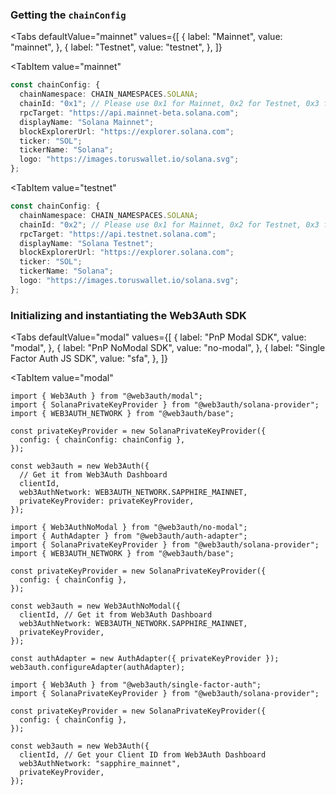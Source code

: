 
### Getting the `chainConfig`

<Tabs
 defaultValue="mainnet"
  values={[
    { label: "Mainnet", value: "mainnet", },
    { label: "Testnet", value: "testnet", },
  ]}
>
<TabItem
  value="mainnet"
>

```typescript
const chainConfig: {
  chainNamespace: CHAIN_NAMESPACES.SOLANA;
  chainId: "0x1"; // Please use 0x1 for Mainnet, 0x2 for Testnet, 0x3 for Devnet
  rpcTarget: "https://api.mainnet-beta.solana.com";
  displayName: "Solana Mainnet";
  blockExplorerUrl: "https://explorer.solana.com";
  ticker: "SOL";
  tickerName: "Solana";
  logo: "https://images.toruswallet.io/solana.svg";
};
```

</TabItem>

<TabItem
  value="testnet"
>

```typescript
const chainConfig: {
  chainNamespace: CHAIN_NAMESPACES.SOLANA;
  chainId: "0x2"; // Please use 0x1 for Mainnet, 0x2 for Testnet, 0x3 for Devnet
  rpcTarget: "https://api.testnet.solana.com";
  displayName: "Solana Testnet";
  blockExplorerUrl: "https://explorer.solana.com";
  ticker: "SOL";
  tickerName: "Solana";
  logo: "https://images.toruswallet.io/solana.svg";
};
```

</TabItem>
</Tabs>

### Initializing and instantiating the Web3Auth SDK

<Tabs
  defaultValue="modal"
  values={[
    { label: "PnP Modal SDK", value: "modal", },
    { label: "PnP NoModal SDK", value: "no-modal", },
    { label: "Single Factor Auth JS SDK", value: "sfa", },
  ]}
>
<TabItem
  value="modal"
>

```tsx
import { Web3Auth } from "@web3auth/modal";
import { SolanaPrivateKeyProvider } from "@web3auth/solana-provider";
import { WEB3AUTH_NETWORK } from "@web3auth/base";

const privateKeyProvider = new SolanaPrivateKeyProvider({
  config: { chainConfig: chainConfig },
});

const web3auth = new Web3Auth({
  // Get it from Web3Auth Dashboard
  clientId,
  web3AuthNetwork: WEB3AUTH_NETWORK.SAPPHIRE_MAINNET,
  privateKeyProvider: privateKeyProvider,
});
```

</TabItem>
<TabItem
  value="no-modal"
>

```tsx
import { Web3AuthNoModal } from "@web3auth/no-modal";
import { AuthAdapter } from "@web3auth/auth-adapter";
import { SolanaPrivateKeyProvider } from "@web3auth/solana-provider";
import { WEB3AUTH_NETWORK } from "@web3auth/base";

const privateKeyProvider = new SolanaPrivateKeyProvider({
  config: { chainConfig },
});

const web3auth = new Web3AuthNoModal({
  clientId, // Get it from Web3Auth Dashboard
  web3AuthNetwork: WEB3AUTH_NETWORK.SAPPHIRE_MAINNET,
  privateKeyProvider,
});

const authAdapter = new AuthAdapter({ privateKeyProvider });
web3auth.configureAdapter(authAdapter);
```

</TabItem>
<TabItem
  value="sfa"
>

```tsx
import { Web3Auth } from "@web3auth/single-factor-auth";
import { SolanaPrivateKeyProvider } from "@web3auth/solana-provider";

const privateKeyProvider = new SolanaPrivateKeyProvider({
  config: { chainConfig },
});

const web3auth = new Web3Auth({
  clientId, // Get your Client ID from Web3Auth Dashboard
  web3AuthNetwork: "sapphire_mainnet",
  privateKeyProvider,
});
```

</TabItem>
</Tabs>
